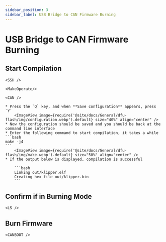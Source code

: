 ```yaml
---
sidebar_position: 3
sidebar_label: USB Bridge to CAN Firmware Burning
---
```




# USB Bridge to CAN Firmware Burning

## Start Compilation

    <SSH />

    <MakeOperate/>

    <CAN />

    * Press the `Q` key, and when **Save configuration** appears, press `Y`
        <ImageView image={require('@site/docs/General/dfu-flash/img/configuration.webp').default} size="40%" align="center" />
    * Now the configuration should be saved and you should be back at the command line interface
    * Enter the following command to start compilation, it takes a while
    ```bash
    make -j4
    ```
        <ImageView image={require('@site/docs/General/dfu-flash/img/make.webp').default} size="50%" align="center" />
    * If the output below is displayed, compilation is successful

        ```bash
        Linking out/klipper.elf
        Creating hex file out/klipper.bin
        ```

## Confirm if in Burning Mode

    <LS />

## Burn Firmware


    <CANBOOT />
